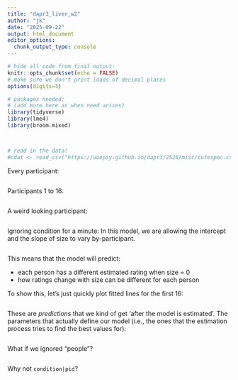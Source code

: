 ```yaml
---
title: "dapr3_liver_w2"
author: "jk"
date: "2025-09-22"
output: html_document
editor_options: 
  chunk_output_type: console
---
```


```r
# hide all code from final output:
knitr::opts_chunk$set(echo = FALSE)
# make sure we don't print loads of decimal places
options(digits=3)

# packages needed:
# (add more here as when need arises)
library(tidyverse)
library(lme4)
library(broom.mixed)



# read in the data!
#cdat <- read_csv("https://uoepsy.github.io/dapr3/2526/misc/cutespec.csv")
```

Every participant:  
```r

```

Participants 1 to 16:
```r

```

A weird looking participant:
```r


```


Ignoring condition for a minute:
In this model, we are allowing the intercept and the slope of size to vary by-participant.  
```r



```

This means that the model will predict:

- each person has a different estimated rating when size = 0
- how ratings change with size can be different for each person

To show this, let's just quickly plot fitted lines for the first 16:  
```r


```

These are *predictions* that we kind of get 'after the model is estimated'. 
The parameters that actually define our model (i.e., the ones that the estimation process tries to find the best values for):  

```r


```

What if we ignored "people"?
```r

```


Why not `condition|pid`?  




